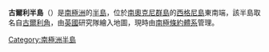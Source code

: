 {{unreferenced|time=2013-10-27T05:01:03+00:00}}
{{coord|60|44|S|45|36|W|source:GNIS|display=title}}

'''古爾利半島'''（{{lang-en|Gourlay Peninsula}}）是[[南極洲|南極洲]]的[[半島|半島]]，位於[[南奧克尼群島|南奧克尼群島]]的[[西格尼島|西格尼島]]東南端，該半島取名自[[古爾利角|古爾利角]]，由[[英國|英國]]研究隊繪入地圖，現時由[[南極條約體系|南極條約體系]]管理。

{{Antarctica-geo-stub}}
[[Category:南極洲半島|Category:南極洲半島]]